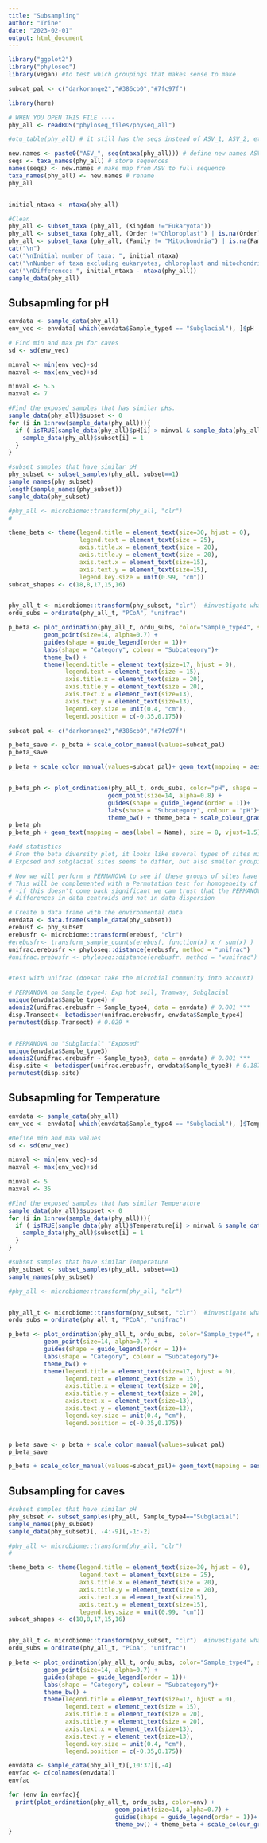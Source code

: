 ---
title: "Subsampling"
author: "Trine"
date: "2023-02-01"
output: html_document
---

```{r libraries}
library("ggplot2")
library("phyloseq")
library(vegan) #to test which groupings that makes sense to make
```

```{r functions}

subcat_pal <- c("darkorange2","#386cb0","#7fc97f")

```

```{r read_phyloseq}
library(here)

# WHEN YOU OPEN THIS FILE ----
phy_all <- readRDS("phyloseq_files/physeq_all")

#otu_table(phy_all) # it still has the seqs instead of ASV_1, ASV_2, etc...

new.names <- paste0("ASV_", seq(ntaxa(phy_all))) # define new names ASV_1, ASV_2, ...
seqs <- taxa_names(phy_all) # store sequences
names(seqs) <- new.names # make map from ASV to full sequence
taxa_names(phy_all) <- new.names # rename 
phy_all


initial_ntaxa <- ntaxa(phy_all)

#Clean 
phy_all <- subset_taxa (phy_all, (Kingdom !="Eukaryota"))
phy_all <- subset_taxa (phy_all, (Order !="Chloroplast") | is.na(Order))    
phy_all <- subset_taxa (phy_all, (Family != "Mitochondria") | is.na(Family))
cat("\n")
cat("\nInitial number of taxa: ", initial_ntaxa)
cat("\nNumber of taxa excluding eukaryotes, chloroplast and mitochondrial seqs: ", ntaxa(phy_all))
cat("\nDifference: ", initial_ntaxa - ntaxa(phy_all))
sample_data(phy_all)

```

## Subsapmling for pH

```{r samples with similar pH to caves}
envdata <- sample_data(phy_all)
env_vec <- envdata[ which(envdata$Sample_type4 == "Subglacial"), ]$pH

# Find min and max pH for caves
sd <- sd(env_vec)

minval <- min(env_vec)-sd
maxval <- max(env_vec)+sd

minval <- 5.5
maxval <- 7

#Find the exposed samples that has similar pHs. 
sample_data(phy_all)$subset <- 0
for (i in 1:nrow(sample_data(phy_all))){
  if ( isTRUE(sample_data(phy_all)$pH[i] > minval & sample_data(phy_all)$pH[i] < maxval) == TRUE ){
    sample_data(phy_all)$subset[i] = 1
  }
}

#subset samples that have similar pH
phy_subset <- subset_samples(phy_all, subset==1)
sample_names(phy_subset)
length(sample_names(phy_subset))
sample_data(phy_subset)


```

```{r,fig.height= 13, fig.width= 20, warning=FALSE}
#phy_all <- microbiome::transform(phy_all, "clr")
#

theme_beta <- theme(legend.title = element_text(size=30, hjust = 0), 
                    legend.text = element_text(size = 25),
                    axis.title.x = element_text(size = 20), 
                    axis.title.y = element_text(size = 20),
                    axis.text.x = element_text(size=15),
                    axis.text.y = element_text(size=15),
                    legend.key.size = unit(0.99, "cm"))
subcat_shapes <- c(18,8,17,15,16)


phy_all_t <- microbiome::transform(phy_subset, "clr")  #investigate what this does
ordu_subs = ordinate(phy_all_t, "PCoA", "unifrac")

p_beta <- plot_ordination(phy_all_t, ordu_subs, color="Sample_type4", shape = "Sample_type3") +
          geom_point(size=14, alpha=0.7) +
          guides(shape = guide_legend(order = 1))+ 
          labs(shape = "Category", colour = "Subcategory")+
          theme_bw() +
          theme(legend.title = element_text(size=17, hjust = 0), 
                legend.text = element_text(size = 15),
                axis.title.x = element_text(size = 20), 
                axis.title.y = element_text(size = 20),
                axis.text.x = element_text(size=13),
                axis.text.y = element_text(size=13),
                legend.key.size = unit(0.4, "cm"), 
                legend.position = c(-0.35,0.175))

subcat_pal <- c("darkorange2","#386cb0","#7fc97f")

p_beta_save <- p_beta + scale_color_manual(values=subcat_pal)
p_beta_save

p_beta + scale_color_manual(values=subcat_pal)+ geom_text(mapping = aes(label = Name), size = 8, vjust=1.5)


p_beta_ph <- plot_ordination(phy_all_t, ordu_subs, color="pH", shape = "Sample_type4") +
                            geom_point(size=14, alpha=0.8) +
                            guides(shape = guide_legend(order = 1))+ 
                            labs(shape = "Subcategory", colour = "pH")+
                            theme_bw() + theme_beta + scale_colour_gradient(low = "green4", high = "gold") + scale_shape_manual(values=subcat_shapes)
p_beta_ph 
p_beta_ph + geom_text(mapping = aes(label = Name), size = 8, vjust=1.5)

```


```{r}

#add statistics
# From the beta diversity plot, it looks like several types of sites might be significantly different based on the microbial communities:
# Exposed and subglacial sites seems to differ, but also smaller groupings like Cave, Circums, Tramway, Crater, Westerb Crater.

# Now we will perform a PERMANOVA to see if these groups of sites have different centroids
# This will be complemented with a Permutation test for homogeneity of multivariate dispersions 
# -if this doesn't come back significant we cam trust that the PERMANOVA results show
# differences in data centroids and not in data dispersion

# Create a data frame with the environmental data 
envdata <- data.frame(sample_data(phy_subset))
erebusf <- phy_subset
erebusfr <- microbiome::transform(erebusf, "clr")
#erebusfr<- transform_sample_counts(erebusf, function(x) x / sum(x) )
unifrac.erebusfr <- phyloseq::distance(erebusfr, method = "unifrac")
#unifrac.erebusfr <- phyloseq::distance(erebusfr, method = "wunifrac")


#test with unifrac (doesnt take the microbial community into account)

# PERMANOVA on Sample_type4: Exp hot soil, Tramway, Subglacial
unique(envdata$Sample_type4) # 
adonis2(unifrac.erebusfr ~ Sample_type4, data = envdata) # 0.001 ***
disp.Transect<- betadisper(unifrac.erebusfr, envdata$Sample_type4) 
permutest(disp.Transect) # 0.029 *


# PERMANOVA on "Subglacial" "Exposed" 
unique(envdata$Sample_type3) 
adonis2(unifrac.erebusfr ~ Sample_type3, data = envdata) # 0.001 ***
disp.site <- betadisper(unifrac.erebusfr, envdata$Sample_type3) # 0.187
permutest(disp.site)

```




## Subsapmling for Temperature


```{r}
envdata <- sample_data(phy_all)
env_vec <- envdata[ which(envdata$Sample_type4 == "Subglacial"), ]$Temperature

#Define min and max values
sd <- sd(env_vec)

minval <- min(env_vec)-sd
maxval <- max(env_vec)+sd

minval <- 5
maxval <- 35

#Find the exposed samples that has similar Temperature 
sample_data(phy_all)$subset <- 0
for (i in 1:nrow(sample_data(phy_all))){
  if ( isTRUE(sample_data(phy_all)$Temperature[i] > minval & sample_data(phy_all)$Temperature[i] < maxval) == TRUE ){
    sample_data(phy_all)$subset[i] = 1
  }
}

#subset samples that have similar Temperature
phy_subset <- subset_samples(phy_all, subset==1)
sample_names(phy_subset)

```

```{r,fig.height= 13, fig.width= 20, warning=FALSE}
#phy_all <- microbiome::transform(phy_all, "clr")


phy_all_t <- microbiome::transform(phy_subset, "clr")  #investigate what this does
ordu_subs = ordinate(phy_all_t, "PCoA", "unifrac")

p_beta <- plot_ordination(phy_all_t, ordu_subs, color="Sample_type4", shape = "Sample_type3") +
          geom_point(size=14, alpha=0.7) +
          guides(shape = guide_legend(order = 1))+ 
          labs(shape = "Category", colour = "Subcategory")+
          theme_bw() +
          theme(legend.title = element_text(size=17, hjust = 0), 
                legend.text = element_text(size = 15),
                axis.title.x = element_text(size = 20), 
                axis.title.y = element_text(size = 20),
                axis.text.x = element_text(size=13),
                axis.text.y = element_text(size=13),
                legend.key.size = unit(0.4, "cm"), 
                legend.position = c(-0.35,0.175))


p_beta_save <- p_beta + scale_color_manual(values=subcat_pal)
p_beta_save

p_beta + scale_color_manual(values=subcat_pal)+ geom_text(mapping = aes(label = Name), size = 8, vjust=1.5)


```


## Subsampling for caves

```{r}

#subset samples that have similar pH
phy_subset <- subset_samples(phy_all, Sample_type4=="Subglacial")
sample_names(phy_subset)
sample_data(phy_subset)[, -4:-9][,-1:-2]

```

```{r,fig.height= 13, fig.width= 20, warning=FALSE}
#phy_all <- microbiome::transform(phy_all, "clr")
#

theme_beta <- theme(legend.title = element_text(size=30, hjust = 0), 
                    legend.text = element_text(size = 25),
                    axis.title.x = element_text(size = 20), 
                    axis.title.y = element_text(size = 20),
                    axis.text.x = element_text(size=15),
                    axis.text.y = element_text(size=15),
                    legend.key.size = unit(0.99, "cm"))
subcat_shapes <- c(18,8,17,15,16)


phy_all_t <- microbiome::transform(phy_subset, "clr")  #investigate what this does
ordu_subs = ordinate(phy_all_t, "PCoA", "unifrac")

p_beta <- plot_ordination(phy_all_t, ordu_subs, color="Sample_type4", shape = "Sample_type3") +
          geom_point(size=14, alpha=0.7) +
          guides(shape = guide_legend(order = 1))+ 
          labs(shape = "Category", colour = "Subcategory")+
          theme_bw() +
          theme(legend.title = element_text(size=17, hjust = 0), 
                legend.text = element_text(size = 15),
                axis.title.x = element_text(size = 20), 
                axis.title.y = element_text(size = 20),
                axis.text.x = element_text(size=13),
                axis.text.y = element_text(size=13),
                legend.key.size = unit(0.4, "cm"), 
                legend.position = c(-0.35,0.175))


```


```{r, fig.height=7, fig.width=13}
envdata <- sample_data(phy_all_t)[,10:37][,-4]
envfac <- c(colnames(envdata))
envfac

for (env in envfac){
  print(plot_ordination(phy_all_t, ordu_subs, color=env) +
                              geom_point(size=14, alpha=0.7) +
                              guides(shape = guide_legend(order = 1))+ 
                              theme_bw() + theme_beta + scale_colour_gradient(low = "blue", high = "red") + geom_text(mapping = aes(label = Name), size = 8, vjust=1.5))
}


```






